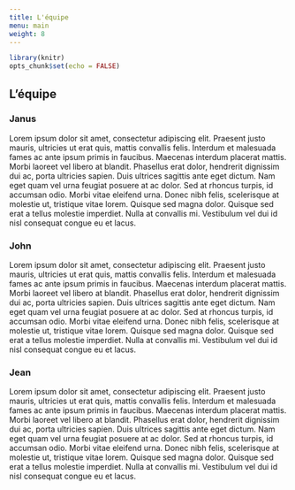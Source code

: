 ```yaml
---
title: L'équipe
menu: main
weight: 8
---
```


```r
library(knitr)
opts_chunk$set(echo = FALSE)
```


## L'équipe

::::: {.row}

::: {.col-xs-12 .col-md-4}


### Janus

Lorem ipsum dolor sit amet, consectetur adipiscing elit. Praesent justo mauris, ultricies ut erat quis, mattis convallis felis. Interdum et malesuada fames ac ante ipsum primis in faucibus. Maecenas interdum placerat mattis. Morbi laoreet vel libero at blandit. Phasellus erat dolor, hendrerit dignissim dui ac, porta ultricies sapien. Duis ultrices sagittis ante eget dictum. Nam eget quam vel urna feugiat posuere at ac dolor. Sed at rhoncus turpis, id accumsan odio. Morbi vitae eleifend urna. Donec nibh felis, scelerisque at molestie ut, tristique vitae lorem. Quisque sed magna dolor. Quisque sed erat a tellus molestie imperdiet. Nulla at convallis mi. Vestibulum vel dui id nisl consequat congue eu et lacus.

:::

::: {.col-xs-12 .col-md-4}

### John

Lorem ipsum dolor sit amet, consectetur adipiscing elit. Praesent justo mauris, ultricies ut erat quis, mattis convallis felis. Interdum et malesuada fames ac ante ipsum primis in faucibus. Maecenas interdum placerat mattis. Morbi laoreet vel libero at blandit. Phasellus erat dolor, hendrerit dignissim dui ac, porta ultricies sapien. Duis ultrices sagittis ante eget dictum. Nam eget quam vel urna feugiat posuere at ac dolor. Sed at rhoncus turpis, id accumsan odio. Morbi vitae eleifend urna. Donec nibh felis, scelerisque at molestie ut, tristique vitae lorem. Quisque sed magna dolor. Quisque sed erat a tellus molestie imperdiet. Nulla at convallis mi. Vestibulum vel dui id nisl consequat congue eu et lacus.

:::

::: {.col-xs-12 .col-md-4}

### Jean

Lorem ipsum dolor sit amet, consectetur adipiscing elit. Praesent justo mauris, ultricies ut erat quis, mattis convallis felis. Interdum et malesuada fames ac ante ipsum primis in faucibus. Maecenas interdum placerat mattis. Morbi laoreet vel libero at blandit. Phasellus erat dolor, hendrerit dignissim dui ac, porta ultricies sapien. Duis ultrices sagittis ante eget dictum. Nam eget quam vel urna feugiat posuere at ac dolor. Sed at rhoncus turpis, id accumsan odio. Morbi vitae eleifend urna. Donec nibh felis, scelerisque at molestie ut, tristique vitae lorem. Quisque sed magna dolor. Quisque sed erat a tellus molestie imperdiet. Nulla at convallis mi. Vestibulum vel dui id nisl consequat congue eu et lacus.


:::

:::::

